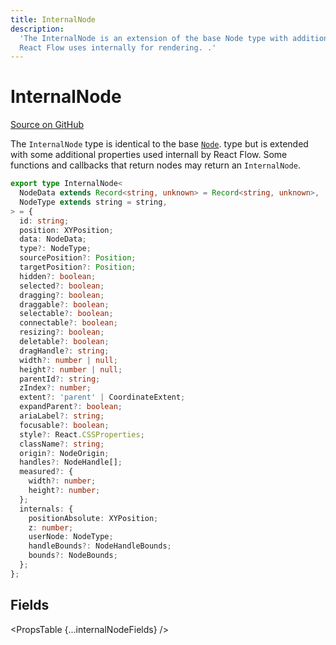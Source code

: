 ```yaml
---
title: InternalNode
description:
  'The InternalNode is an extension of the base Node type with additional properties
  React Flow uses internally for rendering. .'
---
```



# InternalNode

[Source on GitHub](https://github.com/xyflow/xyflow/blob/99985b52026cf4ac65a1033178cf8c2bea4e14fa/packages/system/src/types/nodes.ts#L68)

The `InternalNode` type is identical to the base [`Node`](/api-references/types/node).
type but is extended with some additional properties used internall by React
Flow. Some functions and callbacks that return nodes may return an `InternalNode`.

```ts
export type InternalNode<
  NodeData extends Record<string, unknown> = Record<string, unknown>,
  NodeType extends string = string,
> = {
  id: string;
  position: XYPosition;
  data: NodeData;
  type?: NodeType;
  sourcePosition?: Position;
  targetPosition?: Position;
  hidden?: boolean;
  selected?: boolean;
  dragging?: boolean;
  draggable?: boolean;
  selectable?: boolean;
  connectable?: boolean;
  resizing?: boolean;
  deletable?: boolean;
  dragHandle?: string;
  width?: number | null;
  height?: number | null;
  parentId?: string;
  zIndex?: number;
  extent?: 'parent' | CoordinateExtent;
  expandParent?: boolean;
  ariaLabel?: string;
  focusable?: boolean;
  style?: React.CSSProperties;
  className?: string;
  origin?: NodeOrigin;
  handles?: NodeHandle[];
  measured?: {
    width?: number;
    height?: number;
  };
  internals: {
    positionAbsolute: XYPosition;
    z: number;
    userNode: NodeType;
    handleBounds?: NodeHandleBounds;
    bounds?: NodeBounds;
  };
};
```

## Fields

<PropsTable {...internalNodeFields} />
